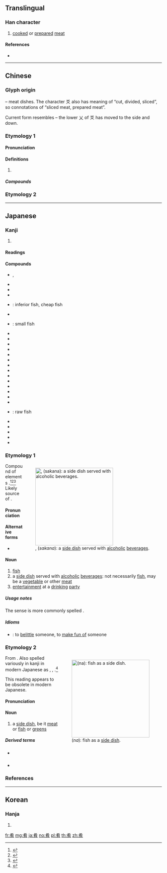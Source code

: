 {{character info/new}}
{{also|餚}}
==Translingual==

===Han character===
{{Han char|rn=130|rad=肉|as=04|sn=8|four=40227|canj=KKB|ids=⿱㐅有}}

# [[cooked]] or [[prepare]]d [[meat]]

====References====
* {{Han ref|kx=0976.180|dkj=29322|dj=1427.310|hdz=32049.170|uh=80B4|ud=32948|bh=AAD4|bd=43732}}

----

==Chinese==

===Glyph origin===
{{Han etym}}
{{Han compound|爻|肉|alt2=⺼|t2=meat|ls=psc|c1=p|c2=s}} – meat dishes. The character 爻 also has meaning of “cut, divided, sliced”, so connotations of “sliced meat, prepared meat”.

Current form resembles {{Han compound|乂|有}} – the lower 乂 of 爻 has moved to the side and down.

===Etymology 1===
{{zh-forms}}

====Pronunciation====
{{zh-pron
|m=yáo
|c=ngaau4
|mn=qz,xm,zz:hâu/qz:gâu/tw,xm,zz:ngâu
|mn_note=hâu - literary; gâu/ngâu - vernacular (俗)
|mc=y
|oc=y
|cat=
}}

====Definitions====
{{zh-hanzi}}

# {{rfdef|zh}}

=====Compounds=====
{{zh-der|嘉肴|佳肴|山肴野蔌|溷肴|旨酒嘉肴|美酒佳肴|肴蔌|肴覈|肴饌|酒肴}}

===Etymology 2===
{{zh-see|餚}}

----

==Japanese==

===Kanji===
{{ja-kanji|grade=|rs=肉04}}

# {{defn|lang=ja|sort=肉04}}

====Readings====
{{ja-readings
|goon=[[ぎょう]] (gyō)
|kanon=[[こう]] (kō)
|kun=[[さかな]] (sakana), {{non-joyo-reading}} [[な]] (na)
}}

====Compounds====
{{der-top|Compounds}}
* {{ja-r|佳肴|かこう}}, {{ja-r|嘉肴|かこう}}
* {{ja-r|口取り肴|くちとりざかな}}
* {{ja-r|組み肴|くみざかな}}
* {{ja-r|下戸の肴荒し|げこ の さかな.あらし}}
* {{ja-r|下肴|げざかな}}: inferior fish, cheap fish
* {{ja-r|肴核|こうかく}}
* {{ja-r|小肴|こざかな}}: small fish
* {{ja-r|肴荒らし|さかな.あらし}}
* {{ja-r|肴奉行|さかなぶぎょう}}
* {{ja-r|肴札|さかなふだ}}
* {{ja-r|肴舞|さかなまい}}
* {{ja-r|酒肴|さけさかな}}
* {{ja-r|残肴|ざんこう}}
* {{ja-r|強い肴|し.いざかな}}
* {{ja-r|酒肴|しゅこう}}
* {{ja-r|酢肴|すざかな}}
* {{ja-r|進め肴|すすめざかな}}
* {{ja-r|粗肴|そこう}}
* {{ja-r|珍肴|ちんこう}}
* {{ja-r|取り肴|とりざかな}}
* {{ja-r|直し肴|なおしざかな}}
* {{ja-r|生肴|なまざかな}}: raw fish
* {{ja-r|熨斗肴|のしざかな}}
* {{ja-r|箱肴|はこざかな}}
* {{ja-r|鉢肴|はちざかな}}
* {{ja-r|引き肴|ひきざかな}}
* {{ja-r|美肴|びこう}}
{{der-bottom}}

===Etymology 1===
<div style="float:right;">
{{wikipedia|lang=ja}}
[[File:Beer_and_edamame_(boild_green_soybeans).jpg|thumb|250px|{{lang|ja|肴}}, {{l|ja|魚}} (''sakana''): a [[side dish]] served with [[alcoholic]] [[beverage]]s.]]
</div>
{{ja-kanjitab|さかな|yomi=k}}
Compound of {{etyl|ojp|ja|sort=さかな}} elements {{compound|lang=ja|sort=さかな|酒|tr1=saka|t1=sake, rice wine|pos1=old combining form of modern ''sake'' reading|菜|tr2=na|t2=side dish}}.<ref name="KDJ">{{R:Kokugo Dai Jiten}}</ref><ref name="DJR">{{R:Daijirin}}</ref><ref name="DJS">{{R:Daijisen}}</ref> Likely source of {{cog|ryu|さかな|tr=sakana}}.

====Pronunciation====
{{ja-pron|yomi=k|さかな|acc=0|acc_ref=DJR,NHK}}

====Alternative forms====
* {{ja-l|魚}}

====Noun====
{{ja-noun|さかな}}

# [[fish]]
# a [[side dish]] served with [[alcoholic]] [[beverage]]s: not necessarily [[fish]], may be a [[vegetable]] or other [[meat]]
# [[entertainment]] at a [[drinking]] [[party]]

=====Usage notes=====
The {{m|en|fish}} sense is more commonly spelled {{ja-l|魚}}.

=====Idioms=====
{{der-top|Idioms}}
* {{ja-r|肴にする|さかな に する}}: to [[belittle]] someone, to [[make fun of]] someone
{{der-bottom}}

===Etymology 2===
<div style="float:right;">
[[File:GrilledCongridae.jpg|thumb|250px|{{lang|ja|肴}} (''na''): fish as a [[side dish]].]]
</div>
{{ja-kanjitab|な|yomi=kun}}
From {{etyl|ojp|ja|sort=な}}. Also spelled variously in kanji in modern Japanese as {{m|ja|肴|pos=for meat or fish}}, {{m|ja|菜|pos=for vegetables}}, {{m|ja|魚|pos=for fish}}.<ref name="KDJ">{{R:Kokugo Dai Jiten}}</ref>

This reading appears to be obsolete in modern Japanese.

====Pronunciation====
{{ja-pron|yomi=kun|な}}

====Noun====
{{ja-noun|な}}

# a [[side dish]], be it [[meat]] or [[fish]] or [[greens]]

=====Derived terms=====
{{der-top}}
* {{ja-r|肴|さかな}} {{qualifier|see above}}
* {{ja-r|魚|さかな}} {{qualifier|see above}}
{{der-bottom}}

===References===
<references/>

----

==Korean==

===Hanja===
{{ko-hanja|hangeul=효|eumhun=|rv=hyo|mr=hyo|y=hyo}}

# {{defn|lang=ko|sort=肉04}}

[[fr:肴]]
[[mg:肴]]
[[ja:肴]]
[[no:肴]]
[[pl:肴]]
[[th:肴]]
[[zh:肴]]